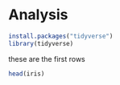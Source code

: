# Analysis

```r
install.packages("tidyverse")
library(tidyverse)
```
these are the first rows
```r
head(iris)
```
